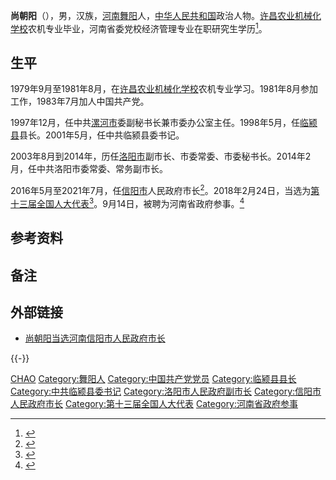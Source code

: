 '''尚朝阳'''（{{bd|1963年|4月||}}），男，汉族，[[河南|河南]][[舞阳|舞阳]]人，[[中华人民共和国|中华人民共和国]]政治人物。[[许昌农业机械化学校|许昌农业机械化学校]]农机专业毕业，河南省委党校经济管理专业在职研究生学历<ref>{{cite news|title=尚朝阳当选信阳市市长|url=http://district.ce.cn/newarea/sddy/201605/27/t20160527_12131123.shtml|accessdate=2016-05-28|newspaper=中国经济网|archive-date=2016-08-06|archive-url=https://web.archive.org/web/20160806070950/http://district.ce.cn/newarea/sddy/201605/27/t20160527_12131123.shtml|dead-url=no}}</ref>。

== 生平 ==
1979年9月至1981年8月，在[[许昌农业机械化学校|许昌农业机械化学校]]农机专业学习。1981年8月参加工作，1983年7月加人中国共产党。

1997年12月，任中共[[漯河市|漯河市]]委副秘书长兼市委办公室主任。1998年5月，任[[临颍县|临颍县]]县长。2001年5月，任中共临颍县委书记。

2003年8月到2014年，历任[[洛阳市|洛阳市]]副市长、市委常委、市委秘书长。2014年2月，任中共洛阳市委常委、常务副市长。

2016年5月至2021年7月，任[[信阳市|信阳市]]人民政府市长<ref>{{cite web |url=http://news.dahe.cn/2016/05-27/106918167.html |language= |title=尚朝阳当选为信阳市市长 |publisher=金水河客户端 |date=2016年5月27日 |accessdate= |archive-date=2016年5月28日 |archive-url=https://web.archive.org/web/20160528152206/http://news.dahe.cn/2016/05-27/106918167.html |dead-url=no }}</ref>。2018年2月24日，当选为[[第十三届全国人大代表|第十三届全国人大代表]]<ref>{{Cite web|title=（受权发布）中华人民共和国第十三届全国人民代表大会代表名单-中新网|url=http://www.chinanews.com/gn/2018/02-25/8453959.shtml|accessdate=2021-02-13|work=中新网|archive-date=2018-02-27|archive-url=https://web.archive.org/web/20180227031724/http://www.chinanews.com/gn/2018/02-25/8453959.shtml|dead-url=no}}</ref>。9月14日{{NoteTag|河南省政府官网9月14日对外公布的《关于聘任张文深等5人为参事的通知》显示5名参事中包括尚朝阳，但该通知的成文时间为7月28日。}}，被聘为河南省政府参事。<ref>{{Cite web |title=河南省人民政府聘任张文深等5人为参事 |url=http://renshi.people.com.cn/n1/2021/0915/c139617-32227683.html |author=[[中国共产党新闻网|中国共产党新闻网]] |date=2021-09-15 |access-date=2021-09-15 |archive-date=2021-09-15 |archive-url=https://web.archive.org/web/20210915095204/http://renshi.people.com.cn/n1/2021/0915/c139617-32227683.html |dead-url=no }}</ref>

== 参考资料 ==
{{reflist}}

== 备注 ==
{{NoteFoot}}

== 外部链接 ==
* [http://renshi.people.com.cn/n1/2016/0528/c74517-28387394.html 尚朝阳当选河南信阳市人民政府市长] {{Wayback|url=http://renshi.people.com.cn/n1/2016/0528/c74517-28387394.html |date=20160531115845 }}

{{-}}
{{start box}}
{{s-gov|prc}}
{{s-before|[[乔新江|乔新江]]}}
{{s-title|[[信阳市人民政府|信阳市人民政府]]市长|2016年5月-2021年7月}}
{{s-after|[[蔡松涛|蔡松涛]]}}
{{end box}}

{{Authority control}}

{{DEFAULTSORT:Shang尚}}
[[Category:尚姓|CHAO]]
[[Category:舞阳人|Category:舞阳人]]
[[Category:中国共产党党员|Category:中国共产党党员]]
[[Category:临颍县县长|Category:临颍县县长]]
[[Category:中共临颍县委书记|Category:中共临颍县委书记]]
[[Category:洛阳市人民政府副市长|Category:洛阳市人民政府副市长]]
[[Category:信阳市人民政府市长|Category:信阳市人民政府市长]]
[[Category:第十三届全国人大代表|Category:第十三届全国人大代表]]
[[Category:河南省政府参事|Category:河南省政府参事]]
